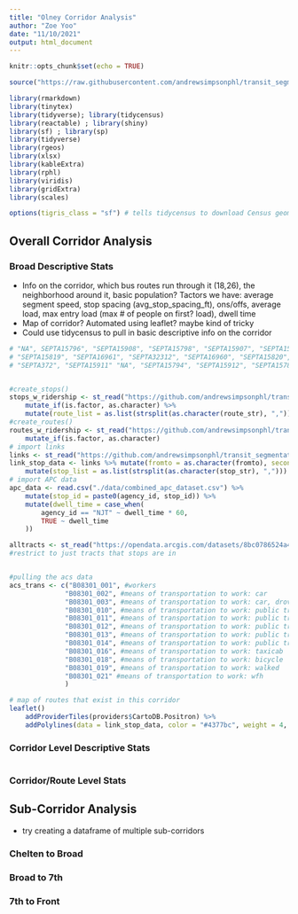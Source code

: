```yaml
---
title: "Olney Corridor Analysis"
author: "Zoe Yoo"
date: "11/10/2021"
output: html_document
---
```


```r
knitr::opts_chunk$set(echo = TRUE)

source("https://raw.githubusercontent.com/andrewsimpsonphl/transit_segmentation/master/code/segmentation_code.R")

library(rmarkdown)
library(tinytex)
library(tidyverse); library(tidycensus)
library(reactable) ; library(shiny)
library(sf) ; library(sp)
library(tidyverse)
library(rgeos)
library(xlsx)
library(kableExtra)
library(rphl)
library(viridis)
library(gridExtra)
library(scales)

options(tigris_class = "sf") # tells tidycensus to download Census geometries in the sf or Simple Feature format

```


## Overall Corridor Analysis

### Broad Descriptive Stats
* Info on the corridor, which bus routes run through it (18,26), the neighborhood around it, basic population?
Tactors we have: average segment speed, stop spacing (avg_stop_spacing_ft), ons/offs, average load, max entry load (max # of people on first? load), dwell time
* Map of corridor? Automated using leaflet? maybe kind of tricky
* Could use tidycensus to pull in basic descriptive info on the corridor

```r
# "NA", SEPTA15796", "SEPTA15908", "SEPTA15798", "SEPTA15907", "SEPTA15799", "SEPTA28699", "SEPTA15800", "SEPTA16966", "SEPTA15814", "SEPTA16965", "SEPTA381","SEPTA15795", "SEPTA373","SEPTA382","SEPTA15910"
# "SEPTA15819", "SEPTA16961", "SEPTA32312", "SEPTA16960", "SEPTA15820", "SEPTA16959", "SEPTA15822", "SEPTA15697", "SEPTA15899", "SEPTA15818", "SEPTA16962", "SEPTA16963" "SEPTA15815" "SEPTA16964" "SEPTA15817" # Olney & 7th to Olney & Front
# "SEPTA372", "SEPTA15911" "NA", "SEPTA15794", "SEPTA15912", "SEPTA15789", "SEPTA15915", "SEPTA15586", "SEPTA15793", "SEPTA15913", "SEPTA15791", "SEPTA15914", "SEPTA15792", "SEPTA15786", "SEPTA15916", "SEPTA15782", "SEPTA15917", "SEPTA15587", "SEPTA16979", "SEPTA15779", "SEPTA15918", "SEPTA15919"


#create_stops()
stops_w_ridership <- st_read("https://github.com/andrewsimpsonphl/transit_segmentation/raw/master/data/stops_ridership.geojson") %>% 
    mutate_if(is.factor, as.character) %>% 
    mutate(route_list = as.list(strsplit(as.character(route_str), ",")))
#create_routes()
routes_w_ridership <- st_read("https://github.com/andrewsimpsonphl/transit_segmentation/raw/master/data/routes_ridership.geojson") %>% 
    mutate_if(is.factor, as.character)
# import links
links <- st_read("https://github.com/andrewsimpsonphl/transit_segmentation/raw/master/data/links_with_stops.geojson")
link_stop_data <- links %>% mutate(fromto = as.character(fromto), secondLocationID = as.character(secondLocationID)) %>% 
    mutate(stop_list = as.list(strsplit(as.character(stop_str), ","))) 
# import APC data
apc_data <- read.csv("./data/combined_apc_dataset.csv") %>%  
    mutate(stop_id = paste0(agency_id, stop_id)) %>% 
    mutate(dwell_time = case_when(
        agency_id == "NJT" ~ dwell_time * 60,
        TRUE ~ dwell_time
    ))

alltracts <- st_read("https://opendata.arcgis.com/datasets/8bc0786524a4486bb3cf0f9862ad0fbf_0.geojson")
#restrict to just tracts that stops are in


#pulling the acs data
acs_trans <- c("B08301_001", #workers
              "B08301_002", #means of transportation to work: car
              "B08301_003", #means of transportation to work: car, drove alone
              "B08301_010", #means of transportation to work: public transit
              "B08301_011", #means of transportation to work: public transit, bus
              "B08301_012", #means of transportation to work: public transit, subway
              "B08301_013", #means of transportation to work: public transit, commuter rail
              "B08301_014", #means of transportation to work: public transit, light rail/trolley
              "B08301_016", #means of transportation to work: taxicab
              "B08301_018", #means of transportation to work: bicycle
              "B08301_019", #means of transportation to work: walked
              "B08301_021" #means of transportation to work: wfh
              )

```

```r
# map of routes that exist in this corridor
leaflet()
    addProviderTiles(providers$CartoDB.Positron) %>% 
    addPolylines(data = link_stop_data, color = "#4377bc", weight = 4, layerId = link_stop_data$fromto, opacity = 0.5)
```

### Corridor Level Descriptive Stats

```r

```


### Corridor/Route Level Stats


## Sub-Corridor Analysis

* try creating a dataframe of multiple sub-corridors

### Chelten to Broad



### Broad to 7th


### 7th to Front

